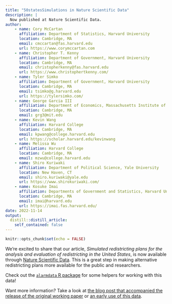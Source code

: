 ```yaml
---
title: "50statesSimulations in Nature Scientific Data"
description: |
  Now published at Nature Scientific Data.
author:
    - name: Cory McCartan
      affiliation: Department of Statistics, Harvard University
      location: Cambridge, MA
      email: cmccartan@fas.harvard.edu
      url: https://www.corymccartan.com
    - name: Christopher T. Kenny
      affiliation: Department of Government, Harvard University
      location: Cambridge, MA
      email: christopherkenny@fas.harvard.edu
      url: https://www.christophertkenny.com/
    - name: Tyler Simko
      affiliation: Department of Government, Harvard University
      location: Cambridge, MA
      email: tsimko@g.harvard.edu
      url: https://tylersimko.com/
    - name: George Garcia III
      affiliation: Department of Economics, Massachusetts Institute of Technology
      location: Cambridge, MA
      email: grg3@mit.edu
    - name: Kevin Wang
      affiliation: Harvard College
      location: Cambridge, MA
      email: kpwang@college.harvard.edu
      url: https://scholar.harvard.edu/kevinwang
    - name: Melissa Wu
      affiliation: Harvard College
      location: Cambridge, MA
      email: mzwu@college.harvard.edu
    - name: Shiro Kuriwaki
      affiliation: Department of Political Science, Yale University
      location: New Haven, CT
      email: shiro.kuriwaki@yale.edu
      url: https://www.shirokuriwaki.com/
    - name: Kosuke Imai
      affiliation: Departments of Government and Statistics, Harvard University
      location: Cambridge, MA
      email: imai@harvard.edu
      url: https://imai.fas.harvard.edu/
date: 2022-11-14
output:
  distill::distill_article:
    self_contained: false
---
```



```r
knitr::opts_chunk$set(echo = FALSE)
```

We're excited to share that our article, *Simulated redistricting plans for the analysis and evaluation of redistricting in the United States*, is now available through [Nature Scientific Data](https://www.nature.com/articles/s41597-022-01808-2). This is a great step in making alternative redistricting plans more available for the public and researchers.

Check out the [`alarmdata` R package](https://alarm-redist.org/alarmdata/) for some helpers for working with this data!

Want more information? Take a look at [the blog post that accompanied the release of the original working paper](https://alarm-redist.org/posts/2022-06-23-fifty-states-data-descriptor/) or [an early use of this data](https://alarm-redist.org/posts/2022-08-14-gerrymandering-mostly-cancels-nationally/).
